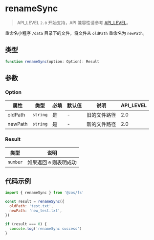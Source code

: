 # renameSync

> API_LEVEL `2.0` 开始支持，API 兼容性请参考 [API_LEVEL](../../../../guides/framework/device/compatibility.md)。

重命名小程序 `/data` 目录下的文件，将文件从 `oldPath` 重命名为 `newPath`。

## 类型

```ts
function renameSync(option: Option): Result
```

## 参数

### Option

| 属性    | 类型                | 必填 | 默认值 | 说明         | API_LEVEL |
| ------- | ------------------- | ---- | ------ | ------------ | --------- |
| oldPath | <code>string</code> | 是   | -      | 旧的文件路径 | 2.0       |
| newPath | <code>string</code> | 是   | -      | 新的文件路径 | 2.0       |

### Result

| 类型                | 说明                    |
| ------------------- | ----------------------- |
| <code>number</code> | 如果返回 `0` 则表明成功 |

## 代码示例

```js
import { renameSync } from '@zos/fs'

const result = renameSync({
  oldPath: 'test.txt',
  newPath: 'new_test.txt',
})

if (result === 0) {
  console.log('renameSync success')
}
```

